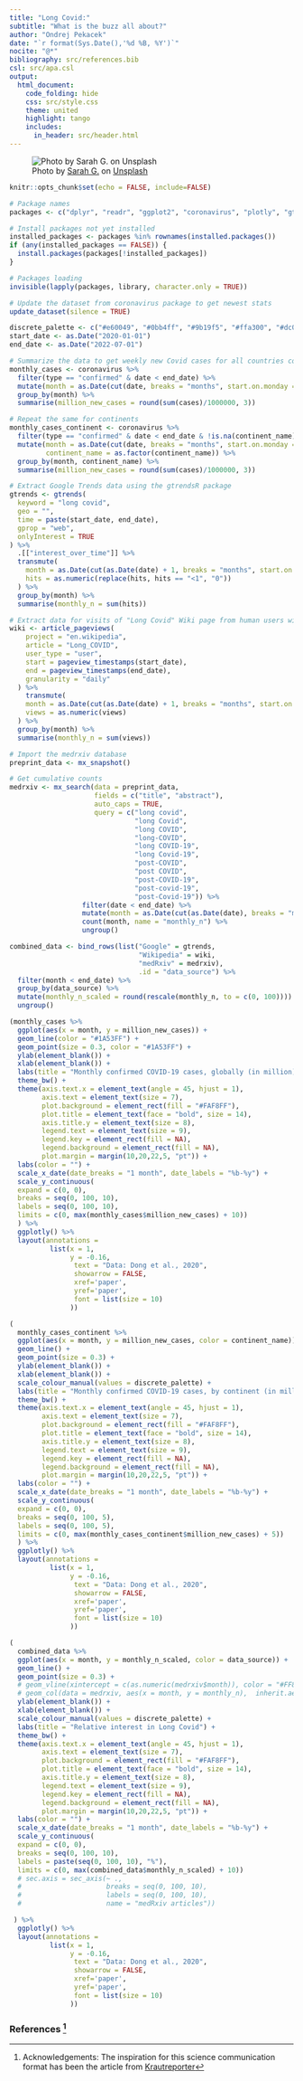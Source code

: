 ```yaml
---
title: "Long Covid:"
subtitle: "What is the buzz all about?"
author: "Ondrej Pekacek"
date: "`r format(Sys.Date(),'%d %B, %Y')`"
nocite: "@*"
bibliography: src/references.bib
csl: src/apa.csl
output:
  html_document:
    code_folding: hide
    css: src/style.css
    theme: united
    highlight: tango
    includes:
      in_header: src/header.html
---
```



![Photo by <a href="https://unsplash.com\@harashog?utm_source=unsplash&utm_medium=referral&utm_content=creditCopyText">Sarah G.</a> on <a href="https://unsplash.com/s/photos/confused-dog?utm_source=unsplash&utm_medium=referral&utm_content=creditCopyText">Unsplash</a>](img/header.jpg)
```r
knitr::opts_chunk$set(echo = FALSE, include=FALSE)
```

```r

# Package names
packages <- c("dplyr", "readr", "ggplot2", "coronavirus", "plotly", "gtrendsR", "medrxivr", "pageviews", "scales")

# Install packages not yet installed
installed_packages <- packages %in% rownames(installed.packages())
if (any(installed_packages == FALSE)) {
  install.packages(packages[!installed_packages])
}

# Packages loading
invisible(lapply(packages, library, character.only = TRUE))

# Update the dataset from coronavirus package to get newest stats
update_dataset(silence = TRUE)
```

```r
discrete_palette <- c("#e60049", "#0bb4ff", "#9b19f5", "#ffa300", "#dc0ab4", "#b3d4ff", "#00bfa0")
start_date <- as.Date("2020-01-01")
end_date <- as.Date("2022-07-01")
```

```r
# Summarize the data to get weekly new Covid cases for all countries combined
monthly_cases <- coronavirus %>% 
  filter(type == "confirmed" & date < end_date) %>%
  mutate(month = as.Date(cut(date, breaks = "months", start.on.monday = TRUE))) %>% 
  group_by(month) %>%
  summarise(million_new_cases = round(sum(cases)/1000000, 3))

# Repeat the same for continents
monthly_cases_continent <- coronavirus %>% 
  filter(type == "confirmed" & date < end_date & !is.na(continent_name)) %>%
  mutate(month = as.Date(cut(date, breaks = "months", start.on.monday = TRUE)),
         continent_name = as.factor(continent_name)) %>% 
  group_by(month, continent_name) %>%
  summarise(million_new_cases = round(sum(cases)/1000000, 3))
```

```r
# Extract Google Trends data using the gtrendsR package
gtrends <- gtrends(
  keyword = "long covid",
  geo = "",
  time = paste(start_date, end_date),
  gprop = "web",
  onlyInterest = TRUE
) %>%
  .[["interest_over_time"]] %>%
  transmute(
    month = as.Date(cut(as.Date(date) + 1, breaks = "months", start.on.monday = TRUE)),
    hits = as.numeric(replace(hits, hits == "<1", "0"))
  ) %>% 
  group_by(month) %>%
  summarise(monthly_n = sum(hits))
```

```r
# Extract data for visits of "Long Covid" Wiki page from human users with pageviews package
wiki <- article_pageviews(
    project = "en.wikipedia",
    article = "Long_COVID",
    user_type = "user", 
    start = pageview_timestamps(start_date),
    end = pageview_timestamps(end_date),
    granularity = "daily"
  ) %>% 
    transmute(
    month = as.Date(cut(as.Date(date) + 1, breaks = "months", start.on.monday = TRUE)),
    views = as.numeric(views)
  ) %>% 
  group_by(month) %>%
  summarise(monthly_n = sum(views))
```

```r
# Import the medrxiv database
preprint_data <- mx_snapshot()

# Get cumulative counts
medrxiv <- mx_search(data = preprint_data,
                     fields = c("title", "abstract"),
                     auto_caps = TRUE,
                     query = c("long covid",
                               "long Covid",
                               "long COVID",
                               "long-COVID",
                               "long COVID-19",
                               "long Covid-19",
                               "post-COVID",
                               "post COVID",
                               "post-COVID-19",
                               "post-covid-19",
                               "post-Covid-19")) %>% 
                  filter(date < end_date) %>%
                  mutate(month = as.Date(cut(as.Date(date), breaks = "months", start.on.monday = TRUE))) %>% 
                  count(month, name = "monthly_n") %>% 
                  ungroup() 
```

```r
combined_data <- bind_rows(list("Google" = gtrends,
                                "Wikipedia" = wiki,
                                "medRxiv" = medrxiv),
                                .id = "data_source") %>% 
  filter(month < end_date) %>%
  group_by(data_source) %>% 
  mutate(monthly_n_scaled = round(rescale(monthly_n, to = c(0, 100)))) %>% 
  ungroup()

```



```r

(monthly_cases %>% 
  ggplot(aes(x = month, y = million_new_cases)) +
  geom_line(color = "#1A53FF") +
  geom_point(size = 0.3, color = "#1A53FF") +
  ylab(element_blank()) +
  xlab(element_blank()) +
  labs(title = "Monthly confirmed COVID-19 cases, globally (in million)") +
  theme_bw() +
  theme(axis.text.x = element_text(angle = 45, hjust = 1),
        axis.text = element_text(size = 7),
        plot.background = element_rect(fill = "#FAF8FF"),
        plot.title = element_text(face = "bold", size = 14),
        axis.title.y = element_text(size = 8),
        legend.text = element_text(size = 9),
        legend.key = element_rect(fill = NA),
        legend.background = element_rect(fill = NA),
        plot.margin = margin(10,20,22,5, "pt")) +
  labs(color = "") +  
  scale_x_date(date_breaks = "1 month", date_labels = "%b-%y") +
  scale_y_continuous(
  expand = c(0, 0),
  breaks = seq(0, 100, 10),
  labels = seq(0, 100, 10),
  limits = c(0, max(monthly_cases$million_new_cases) + 10))
  ) %>%
  ggplotly() %>% 
  layout(annotations = 
          list(x = 1,
               y = -0.16, 
                text = "Data: Dong et al., 2020",
                showarrow = FALSE,
                xref='paper',
                yref='paper',
                font = list(size = 10)
               ))

```


```r
(
  monthly_cases_continent %>% 
  ggplot(aes(x = month, y = million_new_cases, color = continent_name)) +
  geom_line() +
  geom_point(size = 0.3) +
  ylab(element_blank()) +
  xlab(element_blank()) +
  scale_colour_manual(values = discrete_palette) +
  labs(title = "Monthly confirmed COVID-19 cases, by continent (in million)") +
  theme_bw() +
  theme(axis.text.x = element_text(angle = 45, hjust = 1),
        axis.text = element_text(size = 7),
        plot.background = element_rect(fill = "#FAF8FF"),
        plot.title = element_text(face = "bold", size = 14),
        axis.title.y = element_text(size = 8),
        legend.text = element_text(size = 9),
        legend.key = element_rect(fill = NA),
        legend.background = element_rect(fill = NA),
        plot.margin = margin(10,20,22,5, "pt")) +
  labs(color = "") +  
  scale_x_date(date_breaks = "1 month", date_labels = "%b-%y") +
  scale_y_continuous(
  expand = c(0, 0),
  breaks = seq(0, 100, 5),
  labels = seq(0, 100, 5),
  limits = c(0, max(monthly_cases_continent$million_new_cases) + 5))
  ) %>%
  ggplotly() %>% 
  layout(annotations = 
          list(x = 1,
               y = -0.16, 
                text = "Data: Dong et al., 2020",
                showarrow = FALSE,
                xref='paper',
                yref='paper',
                font = list(size = 10)
               ))

```


```r
(
  combined_data %>% 
  ggplot(aes(x = month, y = monthly_n_scaled, color = data_source)) +
  geom_line() +
  geom_point(size = 0.3) +
  # geom_vline(xintercept = c(as.numeric(medrxiv$month)), color = "#FF834C", linetype = 1, size = (medrxiv$monthly_n/20) ) +
  # geom_col(data = medrxiv, aes(x = month, y = monthly_n),  inherit.aes = FALSE) +
  ylab(element_blank()) +
  xlab(element_blank()) +
  scale_colour_manual(values = discrete_palette) +
  labs(title = "Relative interest in Long Covid") +
  theme_bw() +
  theme(axis.text.x = element_text(angle = 45, hjust = 1),
        axis.text = element_text(size = 7),
        plot.background = element_rect(fill = "#FAF8FF"),
        plot.title = element_text(face = "bold", size = 14),
        axis.title.y = element_text(size = 8),
        legend.text = element_text(size = 9),
        legend.key = element_rect(fill = NA),
        legend.background = element_rect(fill = NA),
        plot.margin = margin(10,20,22,5, "pt")) +
  labs(color = "") +  
  scale_x_date(date_breaks = "1 month", date_labels = "%b-%y") +
  scale_y_continuous(
  expand = c(0, 0),
  breaks = seq(0, 100, 10),
  labels = paste(seq(0, 100, 10), "%"),
  limits = c(0, max(combined_data$monthly_n_scaled) + 10))
  # sec.axis = sec_axis(~ .,
  #                     breaks = seq(0, 100, 10),
  #                     labels = seq(0, 100, 10),
  #                     name = "medRxiv articles"))

 ) %>%
  ggplotly() %>% 
  layout(annotations = 
          list(x = 1,
               y = -0.16, 
                text = "Data: Dong et al., 2020",
                showarrow = FALSE,
                xref='paper',
                yref='paper',
                font = list(size = 10)
               ))
```


### References ^[Acknowledgements: The inspiration for this science communication format has been the article from [Krautreporter](https://krautreporter.de/4299-quantencomputer-verstandlich-erklart)]


